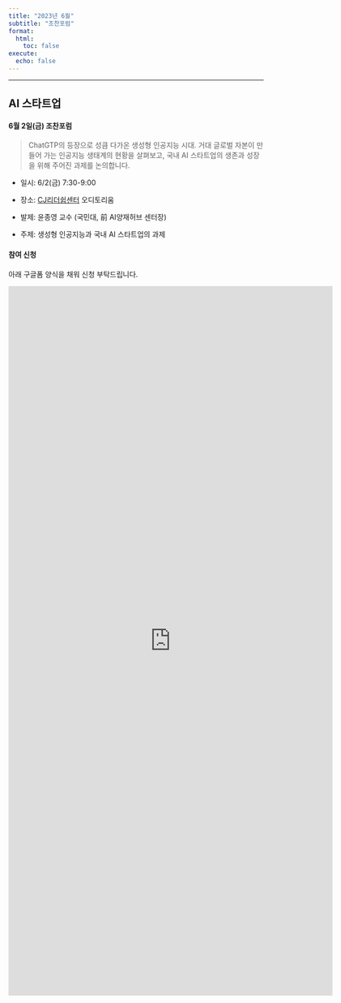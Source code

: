```yaml
---
title: "2023년 6월"
subtitle: "조찬포럼"
format:
  html:
    toc: false
execute:
  echo: false
---
```


------------------------------------------------------------------------

## AI 스타트업

#### 6월 2일(금) 조찬포럼

> ChatGTP의 등장으로 성큼 다가온 생성형 인공지능 시대. 거대 글로벌 자본이 만들어 가는 인공지능 생태계의 현황을 살펴보고, 국내 AI 스타트업의 생존과 성장을 위해 주어진 과제를 논의합니다.

-   일시: 6/2(금) 7:30-9:00

-   장소: [CJ리더쉽센터](https://naver.me/GyeavQOd) 오디토리움

-   발제: 윤종영 교수 (국민대, 前 AI양재허브 센터장)

-   주제: 생성형 인공지능과 국내 AI 스타트업의 과제

#### 참여 신청

아래 구글폼 양식을 채워 신청 부탁드립니다.

<iframe src="https://docs.google.com/forms/d/e/1FAIpQLSezjw6UrRguzjsZkyCFikRaSZF5gSk79TRrAipct9bjqiTbAg/viewform?embedded=true" width="640" height="1400" frameborder="0" marginheight="0" marginwidth="0">

Loading...

</iframe>
